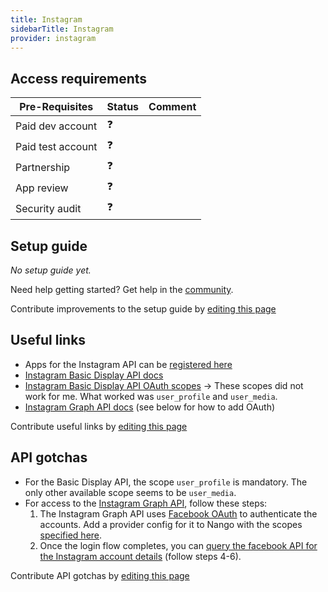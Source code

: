 ```yaml
---
title: Instagram
sidebarTitle: Instagram
provider: instagram
---
```



<Overview />
<PreBuiltTooling provider={providers[pageMetadata.provider]} />
<PreBuiltUseCases />

## Access requirements
| Pre-Requisites | Status | Comment|
| - | - | - |
| Paid dev account | ❓ |  |
| Paid test account | ❓ |  |
| Partnership | ❓ | |
| App review | ❓ |  |
| Security audit | ❓ | |


## Setup guide

_No setup guide yet._

<Tip>Need help getting started? Get help in the [community](https://nango.dev/slack).</Tip>

<Note>Contribute improvements to the setup guide by [editing this page](https://github.com/nangohq/nango/tree/master/docs-v2/integrations/all/insightly.mdx)</Note>


## Useful links

-   Apps for the Instagram API can be [registered here](https://developers.facebook.com/apps)
-   [Instagram Basic Display API docs](https://developers.facebook.com/docs/instagram-basic-display-api)
-   [Instagram Basic Display API OAuth scopes](https://developers.facebook.com/docs/instagram-basic-display-api/overview/permissions) -> These scopes did not work for me. What worked was `user_profile` and `user_media`.
-   [Instagram Graph API docs](https://developers.facebook.com/docs/instagram-api) (see below for how to add OAuth)

<Note>Contribute useful links by [editing this page](https://github.com/nangohq/nango/tree/master/docs-v2/integrations/all/insightly.mdx)</Note>

## API gotchas

-   For the Basic Display API, the scope `user_profile` is mandatory. The only other available scope seems to be `user_media`.
-   For access to the [Instagram Graph API](https://developers.facebook.com/docs/instagram-api), follow these steps:
    1. The Instagram Graph API uses [Facebook OAuth](/integrations/all/facebook) to authenticate the accounts. Add a provider config for it to Nango with the scopes [specified here](https://developers.facebook.com/docs/instagram-api/getting-started#2--implement-facebook-login).
    2. Once the login flow completes, you can [query the facebook API for the Instagram account details](https://developers.facebook.com/docs/instagram-api/getting-started#4--get-the-user-s-pages) (follow steps 4-6).

<Note>Contribute API gotchas by [editing this page](https://github.com/nangohq/nango/tree/master/docs-v2/integrations/all/instagram.mdx)</Note>
